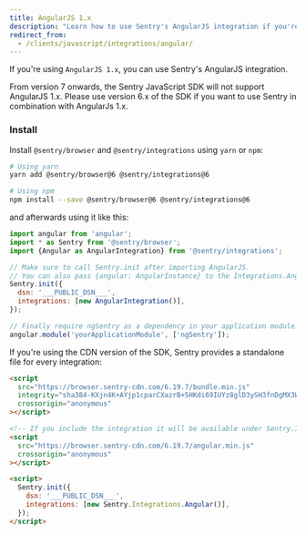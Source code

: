 ```yaml
---
title: AngularJS 1.x
description: "Learn how to use Sentry's AngularJS integration if you're using AngularJS 1.x."
redirect_from:
  - /clients/javascript/integrations/angular/
---
```


If you're using `AngularJS 1.x`, you can use Sentry's AngularJS integration.

<Alert level="warning" title="Discontinued support for AngularJS 1.x">

From version 7 onwards, the Sentry JavaScript SDK will not support AngularJS 1.x. Please use version 6.x of the SDK if you want to use Sentry in combination with AngularJs 1.x.

</Alert>

### Install

Install `@sentry/browser` and `@sentry/integrations` using `yarn` or `npm`:

```bash
# Using yarn
yarn add @sentry/browser@6 @sentry/integrations@6

# Using npm
npm install --save @sentry/browser@6 @sentry/integrations@6
```

and afterwards using it like this:

```javascript
import angular from 'angular';
import * as Sentry from '@sentry/browser';
import {Angular as AngularIntegration} from '@sentry/integrations';

// Make sure to call Sentry.init after importing AngularJS.
// You can also pass {angular: AngularInstance} to the Integrations.Angular() constructor.
Sentry.init({
  dsn: '___PUBLIC_DSN___',
  integrations: [new AngularIntegration()],
});

// Finally require ngSentry as a dependency in your application module.
angular.module('yourApplicationModule', ['ngSentry']);
```

If you're using the CDN version of the SDK, Sentry provides a standalone file for every integration:

```html
<script
  src="https://browser.sentry-cdn.com/6.19.7/bundle.min.js"
  integrity="sha384-KXjn4K+AYjp1cparCXazrB+5HKdi69IUYz8glD3ySH3fnDgMX3Wg6VTMvXUGr4KB"
  crossorigin="anonymous"
></script>

<!-- If you include the integration it will be available under Sentry.Integrations.Angular -->
<script
  src="https://browser.sentry-cdn.com/6.19.7/angular.min.js"
  crossorigin="anonymous"
></script>

<script>
  Sentry.init({
    dsn: '___PUBLIC_DSN___',
    integrations: [new Sentry.Integrations.Angular()],
  });
</script>
```

